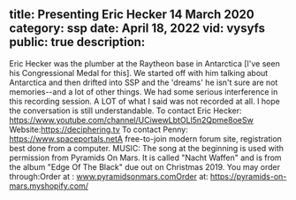 title: Presenting Eric Hecker 14 March 2020
category: ssp
date: April 18, 2022
vid: vysyfs
public: true
description:
---
Eric Hecker was the plumber at the Raytheon base in Antarctica [I've seen his Congressional Medal for this]. We started off with him talking about Antarctica and then drifted into SSP and the 'dreams' he isn't sure are not memories--and a lot of other things.
We had some serious interference in this recording session. A LOT of what I said was not recorded at all. I hope the conversation is still understandable.
To contact Eric Hecker:
https://www.youtube.com/channel/UCiwewLbtOLl5n2Qpme8oeSw
Website:https://deciphering.tv
To contact Penny:
https://www.spaceportals.netA free-to-join modern forum site, registration best done from a computer.
MUSIC:
The song at the beginning is used with permission from Pyramids On Mars.
It is called "Nacht Waffen" and is from the album "Edge Of The Black" due out on Christmas 2019.
You may order through:Order at : www.pyramidsonmars.comOrder at: https://pyramids-on-mars.myshopify.com/
